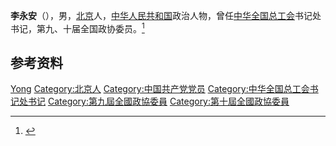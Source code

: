 {{Otheruses|other=名为李永安的其他人物|李永安}}

'''李永安'''（{{bd|1939年|}}），男，[[北京|北京]]人，[[中华人民共和国|中华人民共和国]]政治人物，曾任[[中华全国总工会|中华全国总工会]]书记处书记，第九、十届全国政协委员。<ref>{{Cite book|title=中华人民共和国职官志|author=何虎生, 李耀东, 向常福主编|publisher=中国社会出版社|year=2003|isbn=9787800883934|location=北京|pages=}}</ref>

== 参考资料 ==
{{reflist}}

{{中国人物小作品}}
{{Navboxes 
| title  = 李永安在[[中华全国总工会|中华全国总工会]]的职务
| list1  =
{{中华全国总工会第十二届执行委员会}}
{{中华全国总工会第十三届执行委员会}}
}}

{{Authority control}}
{{DEFAULTSORT:Li李}}
[[Category:李姓|Yong]]
[[Category:北京人|Category:北京人]]
[[Category:中国共产党党员|Category:中国共产党党员]]
[[Category:中华全国总工会书记处书记|Category:中华全国总工会书记处书记]]
[[Category:第九屆全國政協委員|Category:第九屆全國政協委員]]
[[Category:第十屆全國政協委員|Category:第十屆全國政協委員]]